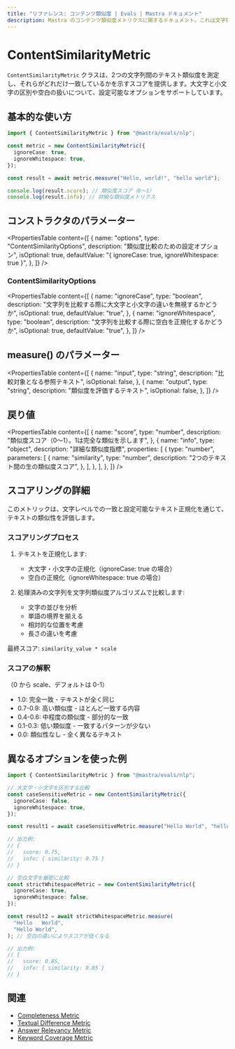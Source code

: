 ```yaml
---
title: "リファレンス: コンテンツ類似度 | Evals | Mastra ドキュメント"
description: Mastra のコンテンツ類似度メトリクスに関するドキュメント。これは文字列間のテキスト類似度を測定し、マッチングスコアを提供します。
---
```


# ContentSimilarityMetric

`ContentSimilarityMetric` クラスは、2つの文字列間のテキスト類似度を測定し、それらがどれだけ一致しているかを示すスコアを提供します。大文字と小文字の区別や空白の扱いについて、設定可能なオプションをサポートしています。

## 基本的な使い方

```typescript
import { ContentSimilarityMetric } from "@mastra/evals/nlp";

const metric = new ContentSimilarityMetric({
  ignoreCase: true,
  ignoreWhitespace: true,
});

const result = await metric.measure("Hello, world!", "hello world");

console.log(result.score); // 類似度スコア（0〜1）
console.log(result.info); // 詳細な類似度メトリクス
```

## コンストラクタのパラメーター

<PropertiesTable
  content={[
    {
      name: "options",
      type: "ContentSimilarityOptions",
      description: "類似度比較のための設定オプション",
      isOptional: true,
      defaultValue: "{ ignoreCase: true, ignoreWhitespace: true }",
    },
  ]}
/>

### ContentSimilarityOptions

<PropertiesTable
  content={[
    {
      name: "ignoreCase",
      type: "boolean",
      description: "文字列を比較する際に大文字と小文字の違いを無視するかどうか",
      isOptional: true,
      defaultValue: "true",
    },
    {
      name: "ignoreWhitespace",
      type: "boolean",
      description: "文字列を比較する際に空白を正規化するかどうか",
      isOptional: true,
      defaultValue: "true",
    },
  ]}
/>

## measure() のパラメーター

<PropertiesTable
  content={[
    {
      name: "input",
      type: "string",
      description: "比較対象となる参照テキスト",
      isOptional: false,
    },
    {
      name: "output",
      type: "string",
      description: "類似度を評価するテキスト",
      isOptional: false,
    },
  ]}
/>

## 戻り値

<PropertiesTable
  content={[
    {
      name: "score",
      type: "number",
      description:
        "類似度スコア（0～1）。1は完全な類似を示します",
    },
    {
      name: "info",
      type: "object",
      description: "詳細な類似度指標",
      properties: [
        {
          type: "number",
          parameters: [
            {
              name: "similarity",
              type: "number",
              description: "2つのテキスト間の生の類似度スコア",
            },
          ],
        },
      ],
    },
  ]}
/>

## スコアリングの詳細

このメトリックは、文字レベルでの一致と設定可能なテキスト正規化を通じて、テキストの類似性を評価します。

### スコアリングプロセス

1. テキストを正規化します:

   - 大文字・小文字の正規化（ignoreCase: true の場合）
   - 空白の正規化（ignoreWhitespace: true の場合）

2. 処理済みの文字列を文字列類似度アルゴリズムで比較します:
   - 文字の並びを分析
   - 単語の境界を揃える
   - 相対的な位置を考慮
   - 長さの違いを考慮

最終スコア: `similarity_value * scale`

### スコアの解釈

（0 から scale、デフォルトは 0-1）

- 1.0: 完全一致 - テキストが全く同じ
- 0.7-0.9: 高い類似度 - ほとんど一致する内容
- 0.4-0.6: 中程度の類似度 - 部分的な一致
- 0.1-0.3: 低い類似度 - 一致するパターンが少ない
- 0.0: 類似性なし - 全く異なるテキスト

## 異なるオプションを使った例

```typescript
import { ContentSimilarityMetric } from "@mastra/evals/nlp";

// 大文字・小文字を区別する比較
const caseSensitiveMetric = new ContentSimilarityMetric({
  ignoreCase: false,
  ignoreWhitespace: true,
});

const result1 = await caseSensitiveMetric.measure("Hello World", "hello world"); // 大文字・小文字の違いによりスコアが低くなる

// 出力例:
// {
//   score: 0.75,
//   info: { similarity: 0.75 }
// }

// 空白文字を厳密に比較
const strictWhitespaceMetric = new ContentSimilarityMetric({
  ignoreCase: true,
  ignoreWhitespace: false,
});

const result2 = await strictWhitespaceMetric.measure(
  "Hello   World",
  "Hello World",
); // 空白の違いによりスコアが低くなる

// 出力例:
// {
//   score: 0.85,
//   info: { similarity: 0.85 }
// }
```

## 関連

- [Completeness Metric](./completeness)
- [Textual Difference Metric](./textual-difference)
- [Answer Relevancy Metric](./answer-relevancy)
- [Keyword Coverage Metric](./keyword-coverage)
